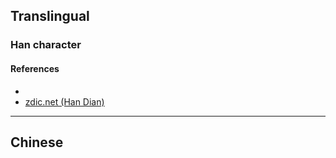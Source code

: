 {{character info/new}}
==Translingual==

===Han character===
{{Han char|rn=85|rad=水|as=11|sn=14|four=38127|canj=EHOB|ids=⿲氵彳⿱攵月}}

====References====
* {{Han ref|kx=0648.240|dkj=18202|dj=1058.090|hdz=31725.090|uh=6F43|ud=28483|bh=E2AD|bd=58029}}
* [http://www.zdic.net/zd/zi/ZdicE6ZdicBDZdic83.htm zdic.net (Han Dian)]

----

==Chinese==
{{zh-see|滫|a}}